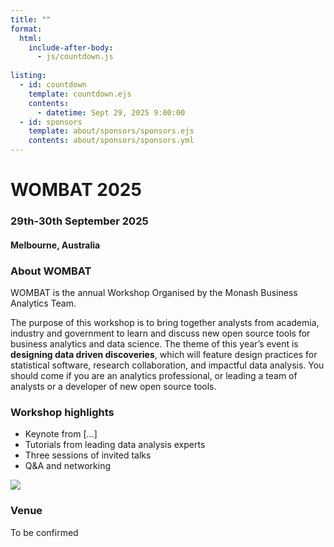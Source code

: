 ```yaml
---
title: ""
format:
  html:
    include-after-body:
      - js/countdown.js
      
listing:
  - id: countdown
    template: countdown.ejs
    contents: 
      - datetime: Sept 29, 2025 9:00:00
  - id: sponsors
    template: about/sponsors/sponsors.ejs
    contents: about/sponsors/sponsors.yml
---
```


::::::::: grid
::: {#banner .g-col-12}
# WOMBAT 2025

### 29th-30th September 2025 {style="max-width: fit-content; max-width: -moz-fit-content;"}

#### Melbourne, Australia
:::


::: {#countdown .g-col-12}
:::

::: {.g-col-6 .text_block}
### About WOMBAT

WOMBAT is the annual Workshop Organised by the Monash Business Analytics Team.

The purpose of this workshop is to bring together analysts from academia, industry and government to learn and discuss new open source tools for business analytics and data science. The theme of this year's event is **designing data driven discoveries**, which will feature design practices for statistical software, research collaboration, and impactful data analysis. You should come if you are an analytics professional, or leading a team of analysts or a developer of new open source tools. 

### Workshop highlights

* Keynote from [...]
* Tutorials from leading data analysis experts
* Three sessions of invited talks
* Q&A and networking
:::

::: {.g-col-6 .img_margin}
![](/img/wombat-icon.png){.img_block}
:::

::: {.g-col-12 .full_text_block}
### Venue

To be confirmed
:::

::: {#sponsors .g-col-12}
:::
:::::::::
